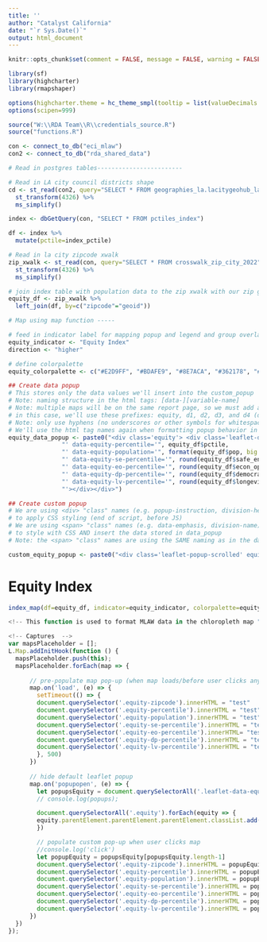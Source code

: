 ```yaml
---
title: ''
author: "Catalyst California"
date: "`r Sys.Date()`"
output: html_document
---
```


```r
knitr::opts_chunk$set(comment = FALSE, message = FALSE, warning = FALSE, echo = FALSE)

library(sf)
library(highcharter)
library(rmapshaper)

options(highcharter.theme = hc_theme_smpl(tooltip = list(valueDecimals = 2)))
options(scipen=999)

source("W:\\RDA Team\\R\\credentials_source.R")
source("functions.R")

con <- connect_to_db("eci_mlaw")
con2 <- connect_to_db("rda_shared_data")
```

```r

# Read in postgres tables------------------------

# Read in LA city council districts shape
cd <- st_read(con2, query="SELECT * FROM geographies_la.lacitygeohub_lacity_council_districts_2023", geom="geom") %>%
  st_transform(4326) %>%
  ms_simplify()

index <- dbGetQuery(con, "SELECT * FROM pctiles_index")

df <- index %>%
  mutate(pctile=index_pctile) 

# Read in la city zipcode xwalk
zip_xwalk <- st_read(con, query="SELECT * FROM crosswalk_zip_city_2022", geom="geom") %>%
  st_transform(4326) %>%
  ms_simplify()

# join index table with population data to the zip xwalk with our zip geoms
equity_df <- zip_xwalk %>%
  left_join(df, by=c("zipcode"="geoid"))

```

```r

# Map using map function -----

# feed in indicator label for mapping popup and legend and group overlay
equity_indicator <- "Equity Index"
direction <- "higher"

# define colorpalette
equity_colorpalette <- c("#E2D9FF", "#BDAFE9", "#8E7ACA", "#362178", "#211447")
```

```r
## Create data popup
# This stores only the data values we'll insert into the custom_popup
# Note: naming structure in the html tags: [data-][variable-name]
# Note: multiple maps will be on the same report page, so we must add a unique prefix for common data tags so the JS works correctly
# in this case, we'll use these prefixes: equity, d1, d2, d3, and d4 (d for domain)
# Note: only use hyphens (no underscores or other symbols for whitespace)
# We'll use the html tag names again when formatting popup behavior in JS (end of script)
equity_data_popup <- paste0("<div class='equity'> <div class='leaflet-data-equity' data-equity-zipcode='", equity_df$zipcode,
               "' data-equity-percentile='", equity_df$pctile,
               "' data-equity-population='", format(equity_df$pop, big.mark=","),
               "' data-equity-se-percentile='", round(equity_df$safe_environments_pctile,1),
               "' data-equity-eo-percentile='", round(equity_df$econ_opp_pctile,1),
               "' data-equity-dp-percentile='", round(equity_df$democracy_pctile,1),
               "' data-equity-lv-percentile='", round(equity_df$longevity_pctile,1),
               "'></div></div>")

## Create custom popup
# We are using <div> "class" names (e.g. popup-instruction, division-header)
# to apply CSS styling (end of script, before JS)
# We are using <span> "class" names (e.g. data-emphasis, division-name)
# to style with CSS AND insert the data stored in data_popup
# Note: the <span> "class" names are using the SAME naming as in the data_popup (only difference is no "data-" prefix) - this makes things clear and convenient for JS coding (end of script)

custom_equity_popup <- paste0("<div class='leaflet-popup-scrolled' equity-sidebar><div class='popup-instruction'>Please click an LA City zip code to read more about that community's equity needs.</div><div class ='zipcode-header'>Zip Code: <span class='equity-zipcode'></span></div><br><b>Equity Index Percentile*: <span class='equity-percentile'></span></b><br><b>Population:</b> <span class='equity-population'></span><br><br><b>Domain Percentiles*:</b><br>Safe Environments: <span class='equity-se-percentile'></span><br>Economy and Opportunity: <span class='equity-eo-percentile'></span><br>Democracy and Power: <span class='equity-dp-percentile'></span><br>Longevity and Vitality: <span class='equity-lv-percentile'></span><br><br>","<i>*Percentiles range from 0-100. The higher the percentile, the ", direction," the need.</i>","</br></br>","</div>")

```

# Equity Index
```r

index_map(df=equity_df, indicator=equity_indicator, colorpalette=equity_colorpalette, data_popup=equity_data_popup, custom_popup=custom_equity_popup)

```

```js
<!-- This function is used to format MLAW data in the chloropleth map "popup"/sidebar feature -->

<!-- Captures  -->
var mapsPlaceholder = [];
L.Map.addInitHook(function () {
  mapsPlaceholder.push(this);
  mapsPlaceholder.forEach(map => {
      
      // pre-populate map pop-up (when map loads/before user clicks anywhere)
      map.on('load', (e) => {
        setTimeout(() => {
        document.querySelector('.equity-zipcode').innerHTML = "test"
        document.querySelector('.equity-percentile').innerHTML = "test"
        document.querySelector('.equity-population').innerHTML = "test"
        document.querySelector('.equity-se-percentile').innerHTML = "test"
        document.querySelector('.equity-eo-percentile').innerHTML= "test"
        document.querySelector('.equity-dp-percentile').innerHTML = "test"
        document.querySelector('.equity-lv-percentile').innerHTML = "test"
        }, 500)
      })
  
      // hide default leaflet popup
      map.on('popupopen', (e) => {
        let popupsEquity = document.querySelectorAll('.leaflet-data-equity');
        // console.log(popups);

        document.querySelectorAll('.equity').forEach(equity => {
        equity.parentElement.parentElement.parentElement.classList.add('hidden')
        })

        // populate custom pop-up when user clicks map
        //console.log('click')
        let popupEquity = popupsEquity[popupsEquity.length-1]
        document.querySelector('.equity-zipcode').innerHTML = popupEquity.getAttribute('data-equity-zipcode')
        document.querySelector('.equity-percentile').innerHTML = popupEquity.getAttribute('data-equity-percentile')
        document.querySelector('.equity-population').innerHTML = popupEquity.getAttribute('data-equity-population')
        document.querySelector('.equity-se-percentile').innerHTML = popupEquity.getAttribute('data-equity-se-percentile')
        document.querySelector('.equity-eo-percentile').innerHTML = popupEquity.getAttribute('data-equity-eo-percentile')
        document.querySelector('.equity-dp-percentile').innerHTML = popupEquity.getAttribute('data-equity-dp-percentile')
        document.querySelector('.equity-lv-percentile').innerHTML = popupEquity.getAttribute('data-equity-lv-percentile')
      })
  })
});



```

